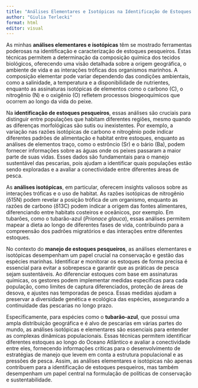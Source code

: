 ```yaml
---
title: "Análises Elementares e Isotópicas na Identificação de Estoques Pesqueiros"
author: "Giulia Terlecki"
format: html
editor: visual
---
```


As minhas **análises elementares e isotópicas** têm se mostrado ferramentas poderosas na identificação e caracterização de estoques pesqueiros. Estas técnicas permitem a determinação da composição química dos tecidos biológicos, oferecendo uma visão detalhada sobre a origem geográfica, o ambiente de vida e as interações tróficas dos organismos marinhos. A composição elementar pode variar dependendo das condições ambientais, como a salinidade, a temperatura e a disponibilidade de nutrientes, enquanto as assinaturas isotópicas de elementos como o carbono (C), o nitrogênio (N) e o oxigênio (O) refletem processos biogeoquímicos que ocorrem ao longo da vida do peixe.

Na **identificação de estoques pesqueiros**, essas análises são cruciais para distinguir entre populações que habitam diferentes regiões, mesmo quando as diferenças morfológicas são sutis ou inexistentes. Por exemplo, a variação nas razões isotópicas de carbono e nitrogênio pode indicar diferentes padrões de alimentação e habitat entre estoques, enquanto as análises de elementos traço, como o estrôncio (Sr) e o bário (Ba), podem fornecer informações sobre as águas onde os peixes passaram a maior parte de suas vidas. Esses dados são fundamentais para o manejo sustentável das pescarias, pois ajudam a identificar quais populações estão sendo exploradas e a avaliar a conectividade entre diferentes áreas de pesca.

As **análises isotópicas**, em particular, oferecem insights valiosos sobre as interações tróficas e o uso de habitat. As razões isotópicas de nitrogênio (δ15N) podem revelar a posição trófica de um organismo, enquanto as razões de carbono (δ13C) podem indicar a origem das fontes alimentares, diferenciando entre habitats costeiros e oceânicos, por exemplo. Em tubarões, como o tubarão-azul (*Prionace glauca*), essas análises permitem mapear a dieta ao longo de diferentes fases de vida, contribuindo para a compreensão dos padrões migratórios e das interações entre diferentes estoques.

No contexto do **manejo de estoques pesqueiros**, as análises elementares e isotópicas desempenham um papel crucial na conservação e gestão das espécies marinhas. Identificar e monitorar os estoques de forma precisa é essencial para evitar a sobrepesca e garantir que as práticas de pesca sejam sustentáveis. Ao diferenciar estoques com base em assinaturas químicas, os gestores podem implementar medidas específicas para cada população, como limites de captura diferenciados, proteção de áreas de desova, e ajustes nas temporadas de pesca. Essas medidas ajudam a preservar a diversidade genética e ecológica das espécies, assegurando a continuidade das pescarias no longo prazo.

Especificamente, para espécies como o **tubarão-azul**, que possui uma ampla distribuição geográfica e é alvo de pescarias em várias partes do mundo, as análises isotópicas e elementares são essenciais para entender as complexas dinâmicas populacionais. Essas técnicas permitem identificar diferentes estoques ao longo do Oceano Atlântico e avaliar a conectividade entre eles, fornecendo informações críticas para o desenvolvimento de estratégias de manejo que levem em conta a estrutura populacional e as pressões de pesca. Assim, as análises elementares e isotópicas não apenas contribuem para a identificação de estoques pesqueiros, mas também desempenham um papel central na formulação de políticas de conservação e sustentabilidade.
